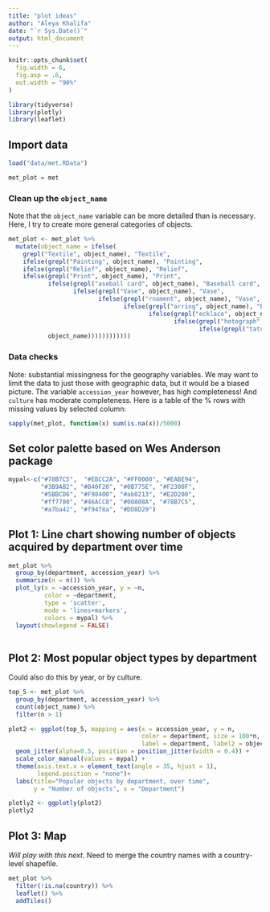 ```yaml
---
title: "plot ideas"
author: "Aleya Khalifa"
date: "`r Sys.Date()`"
output: html_document
---
```


```r
knitr::opts_chunk$set(
  fig.width = 6,
  fig.asp = .6,
  out.width = "90%"
)

library(tidyverse)
library(plotly)
library(leaflet)
```

## Import data

```r
load("data/met.RData")

met_plot = met
```

### Clean up the `object_name`

Note that the `object_name` variable can be more detailed than is necessary. Here, I try to create more general categories of objects.

```r
met_plot <- met_plot %>%
  mutate(object_name = ifelse(
    grepl("Textile", object_name), "Textile",
    ifelse(grepl("Painting", object_name), "Painting",
    ifelse(grepl("Relief", object_name), "Relief",
    ifelse(grepl("Print", object_name), "Print", 
           ifelse(grepl("aseball card", object_name), "Baseball card", 
                  ifelse(grepl("Vase", object_name), "Vase", 
                         ifelse(grepl("rnament", object_name), "Vase", 
                                ifelse(grepl("arring", object_name), "Earring", 
                                       ifelse(grepl("ecklace", object_name), "Necklace", 
                                              ifelse(grepl("hotograph", object_name), "Photograph", 
                                                     ifelse(grepl("tatue", object_name), "Statue", 
           object_name))))))))))))
```

### Data checks

Note: substantial missingness for the geography variables. We may want to limit the data to just those with geographic data, but it would be a biased picture. The variable `accession_year` however, has high completeness! And `culture` has moderate completeness. Here is a table of the % rows with missing values by selected column:

```r
sapply(met_plot, function(x) sum(is.na(x))/5000)
```

## Set color palette based on Wes Anderson package

```r
mypal<-c("#78B7C5",  "#EBCC2A", "#FF0000", "#EABE94", 
         "#3B9AB2", "#B40F20", "#0B775E", "#F2300F", 
         "#5BBCD6", "#F98400", "#ab0213", "#E2D200", 
         "#ff7700", "#46ACC8", "#00A08A", "#78B7C5",
         "#a7ba42", "#f94f8a", "#DD8D29")
```

## Plot 1: Line chart showing number of objects acquired by department over time

```r
met_plot %>%
  group_by(department, accession_year) %>%
  summarize(n = n()) %>%
  plot_ly(x = ~accession_year, y = ~n, 
          color = ~department,  
          type = 'scatter', 
          mode = 'lines+markers', 
          colors = mypal) %>% 
  layout(showlegend = FALSE)
  
```

## Plot 2: Most popular object types by department

Could also do this by year, or by culture. 

```r
top_5 <- met_plot %>%
  group_by(department, accession_year) %>%
  count(object_name) %>%
  filter(n > 1)

plot2 <- ggplot(top_5, mapping = aes(x = accession_year, y = n, 
                                     color = department, size = 100*n,
                                     label = department, label2 = object_name, label3 = n)) + 
  geom_jitter(alpha=0.5, position = position_jitter(width = 0.4)) +
  scale_color_manual(values = mypal) +
  theme(axis.text.x = element_text(angle = 35, hjust = 1),
        legend.position = "none")+
  labs(title="Popular objects by department, over time",
       y = "Number of objects", x = "Department")

plotly2 <- ggplotly(plot2)
plotly2
```

## Plot 3: Map

_Will play with this next_. Need to merge the country names with a country-level shapefile.

```r
met_plot %>% 
  filter(!is.na(country)) %>%
  leaflet() %>%
  addTiles()
```

